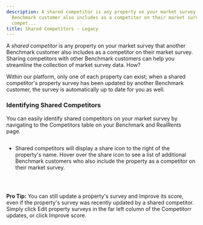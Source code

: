 ```yaml
---
description: A shared competitor is any property on your market survey that another
  Benchmark customer also includes as a competitor on their market survey Sharing
  compet...
title: Shared Competitors - Legacy
---
```


A *shared competitor* is any property on your market survey that another Benchmark customer also includes as a competitor on their market survey. Sharing competitors with other Benchmark customers can help you streamline the collection of market survey data. How?


Within our platform, only one of each property can exist; when a shared competitor's property survey has been updated by another Benchmark customer, the survey is automatically up to date for you as well. 


### Identifying Shared Competitors


You can easily identify shared competitors on your market survey by navigating to the Competitors table on your Benchmark and RealRents page. 


<Frame>
  <img src="/images/radix/cb730fc89f005d5f38f6e35a925ecca750557c34.png" alt="" />
</Frame>


* Shared competitors will display a share icon to the right of the property's name. Hover over the share icon to see a list of additional Benchmark customers who also include the property as a competitor on their market survey.


<Frame>
  <img src="/images/radix/789fa8694e67ed40fb4c658935257e5907582da9.png" alt="" />
</Frame>


 



**Pro Tip:** You can still update a property's survey and Improve its score, even if the property's survey was recently updated by a shared competitor. Simply click Edit property surveys in the far left column of the Competitorr updates, or click Improve score. 
<Frame>
  <img src="/images/radix/16a29a7b3a6e76174f0bd0c6ee5dbc08a5986db6.png" alt="" />
</Frame>
